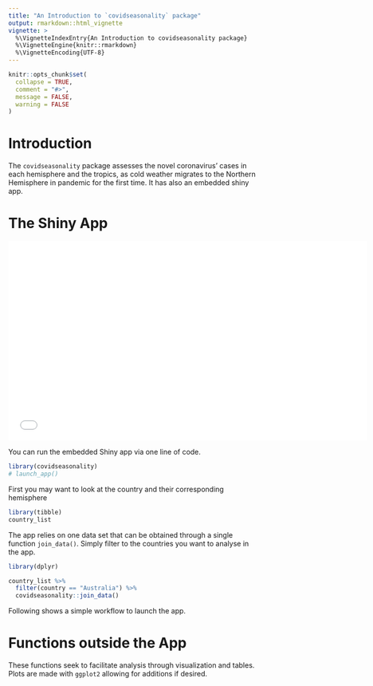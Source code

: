 ```yaml
---
title: "An Introduction to `covidseasonality` package"
output: rmarkdown::html_vignette
vignette: >
  %\VignetteIndexEntry{An Introduction to covidseasonality package}
  %\VignetteEngine{knitr::rmarkdown}
  %\VignetteEncoding{UTF-8}
---
```


```r
knitr::opts_chunk$set(
  collapse = TRUE,
  comment = "#>",
  message = FALSE,
  warning = FALSE
)
```

# Introduction
The `covidseasonality` package assesses the novel coronavirus' cases in each hemisphere and the tropics, as cold weather migrates to the Northern Hemisphere in pandemic for the first time. It has also an embedded shiny app.


# The Shiny App

<iframe width="720" height="400" src="../data/shinyguide.mp4" frameborder="0" allowfullscreen></iframe>

You can run the embedded Shiny app via one line of code. 
```r
library(covidseasonality)
# launch_app()
```

First you may want to look at the country and their corresponding hemisphere
```r
library(tibble)
country_list
```

The app relies on one data set that can be obtained through a single function `join_data()`. Simply filter to the countries you want to analyse in the app.
```r
library(dplyr)

country_list %>% 
  filter(country == "Australia") %>% 
  covidseasonality::join_data()
```

Following shows a simple workflow to launch the app.

# Functions outside the App
These functions seek to facilitate analysis through visualization and tables. Plots are made with `ggplot2` allowing for additions if desired.












